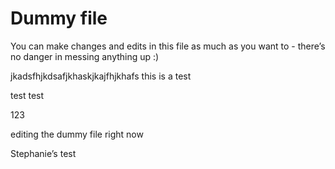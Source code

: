 # Dummy file 

You can make changes and edits in this file as much as you want to - there's no danger in messing anything up :)

jkadsfhjkdsafjkhaskjkajfhjkhafs
this is a test 

test test

123

editing the dummy file right now

Stephanie's test
